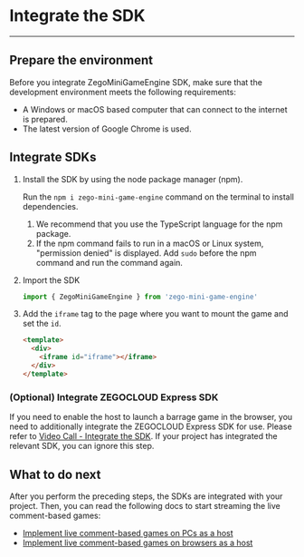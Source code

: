 # Integrate the SDK

---


## Prepare the environment

Before you integrate ZegoMiniGameEngine SDK, make sure that the development environment meets the following requirements:


- A Windows or macOS based computer that can connect to the internet is prepared.
- The latest version of Google Chrome is used.

## Integrate SDKs

1. Install the SDK by using the node package manager (npm).
   
   Run the `npm i zego-mini-game-engine` command on the terminal to install dependencies.
   
    <Note title="Note">
   
   1. We recommend that you use the TypeScript language for the npm package.
   2. If the npm command fails to run in a macOS or Linux system, "permission denied" is displayed. Add `sudo` before the npm command and run the command again.
   
    </Note>


2. Import the SDK
   
   ```js
   import { ZegoMiniGameEngine } from 'zego-mini-game-engine'
   ```

3. Add the `iframe` tag to the page where you want to mount the game and set the `id`.

     ```html
     <template>
       <div>
         <iframe id="iframe"></iframe>
       </div>
     </template>
     ```

### (Optional) Integrate ZEGOCLOUD Express SDK

If you need to enable the host to launch a barrage game in the browser, you need to additionally integrate the ZEGOCLOUD Express SDK for use. Please refer to [Video Call - Integrate the SDK](https://docs.zegocloud.com/article/1031). If your project has integrated the relevant SDK, you can ignore this step.

## What to do next

After you perform the preceding steps, the SDKs are integrated with your project. Then, you can read the following docs to start streaming the live comment-based games:
- [Implement live comment-based games on PCs as a host](./Damaku%20Games%20Quick%20Start/Live%20streaming%20games%20on%20PC.mdx)
- [Implement live comment-based games on browsers as a host](./Damaku%20Games%20Quick%20Start/browser%20danmaku%20game.mdx)

